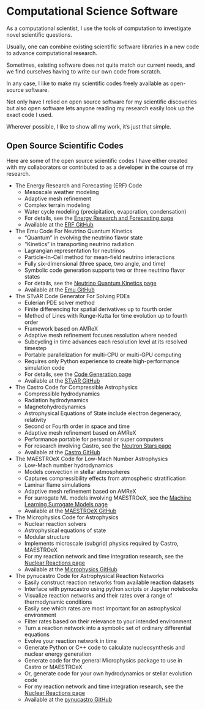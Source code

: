 # Computational Science Software

As a computational scientist, I use the tools of computation to investigate novel scientific questions.

Usually, one can combine existing scientific software libraries in a new code to advance computational research.

Sometimes, existing software does not quite match our current needs, and we find ourselves having to write our own code from scratch.

In any case, I like to make my scientific codes freely available as open-source software.

Not only have I relied on open source software for my scientific discoveries but also open software lets anyone reading my research easily look up the exact code I used.

Wherever possible, I like to show all my work, it's just that simple.

## Open Source Scientific Codes

Here are some of the open source scientific codes I have either created with my collaborators or contributed to as a developer in the course of my research.

* The Energy Research and Forecasting (ERF) Code
    - Mesoscale weather modeling
    - Adaptive mesh refinement
    - Complex terrain modeling
    - Water cycle modeling (precipitation, evaporation, condensation)
    - For details, see the [Energy Research and Forecasting page](mesoscale.qmd)
    - Available at the [ERF GitHub](https://github.com/erf-model/erf)

* The Emu Code For Neutrino Quantum Kinetics
    - "Quantum" in evolving the neutrino flavor state
    - "Kinetics" in transporting neutrino radiation
    - Lagrangian representation for neutrinos
    - Particle-In-Cell method for mean-field neutrino interactions
    - Fully six-dimensional (three space, two angle, and time)
    - Symbolic code generation supports two or three neutrino flavor states
    - For details, see the [Neutrino Quantum Kinetics page](neutrino_quantum_kinetics.qmd)
    - Available at the [Emu GitHub](https://github.com/AMReX-Astro/Emu)

* The STvAR Code Generator For Solving PDEs
    - Eulerian PDE solver method
    - Finite differencing for spatial derivatives up to fourth order
    - Method of Lines with Runge-Kutta for time evolution up to fourth order
    - Framework based on AMReX
    - Adaptive mesh refinement focuses resolution where needed
    - Subcycling in time advances each resolution level at its resolved timestep
    - Portable parallelization for multi-CPU or multi-GPU computing
    - Requires only Python experience to create high-performance simulation code
    - For details, see the [Code Generation page](pde_code_generation.qmd)
    - Available at the [STvAR GitHub](https://github.com/AMReX-Astro/STvAR)
      
* The Castro Code for Compressible Astrophysics
    - Compressible hydrodynamics
    - Radiation hydrodynamics
    - Magnetohydrodynamics
    - Astrophysical Equations of State include electron degeneracy, relativity
    - Second or Fourth order in space and time
    - Adaptive mesh refinement based on AMReX
    - Performance portable for personal or super computers 
    - For research involving Castro, see the [Neutron Stars page](neutron_stars.qmd)
    - Available at the [Castro GitHub](https://github.com/AMReX-Astro/Castro) 

* The MAESTROeX Code for Low-Mach Number Astrophysics
    - Low-Mach number hydrodynamics
    - Models convection in stellar atmospheres
    - Captures compressibility effects from atmospheric stratification
    - Laminar flame simulations
    - Adaptive mesh refinement based on AMReX
    - For surrogate ML models involving MAESTROeX, see the [Machine Learning Surrogate Models page](ml_reactions.qmd)
    - Available at the [MAESTROeX GitHub](https://github.com/AMReX-Astro/MAESTROeX)

* The Microphysics Code for Astrophysics
    - Nuclear reaction solvers
    - Astrophysical equations of state
    - Modular structure
    - Implements microscale (subgrid) physics required by Castro, MAESTROeX
    - For my reaction network and time integration research, see the [Nuclear Reactions page](nuclear_reactions.qmd)
    - Available at the [Microphysics GitHub](https://github.com/AMReX-Astro/Microphysics)

* The pynucastro Code for Astrophysical Reaction Networks
    - Easily construct reaction networks from available reaction datasets
    - Interface with pynucastro using python scripts or Jupyter notebooks
    - Visualize reaction networks and their rates over a range of thermodynamic conditions
    - Easily see which rates are most important for an astrophysical environment
    - Filter rates based on their relevance to your intended environment
    - Turn a reaction network into a symbolic set of ordinary differential equations
    - Evolve your reaction network in time
    - Generate Python or C++ code to calculate nucleosynthesis and nuclear energy generation
    - Generate code for the general Microphysics package to use in Castro or MAESTROeX
    - Or, generate code for your own hydrodynamics or stellar evolution code
    - For my reaction network and time integration research, see the [Nuclear Reactions page](nuclear_reactions.qmd)
    - Available at the [pynucastro GitHub](https://github.com/pynucastro/pynucastro)

